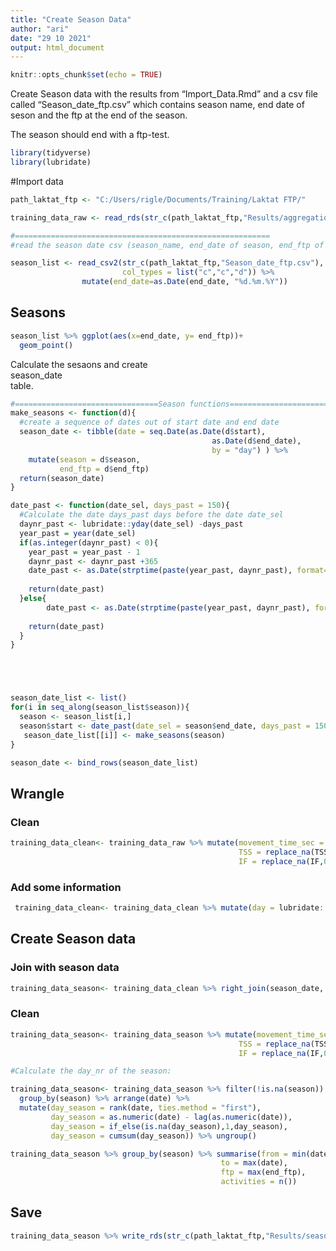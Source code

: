 ```yaml
---
title: "Create Season Data"
author: "ari"
date: "29 10 2021"
output: html_document
---
```


```r
knitr::opts_chunk$set(echo = TRUE)
```

Create Season data with the results from "Import_Data.Rmd" and a csv file called "Season_date_ftp.csv" which contains season name, end date of seson and the ftp at the end of the season.

The season should end with a ftp-test.

```r

library(tidyverse)
library(lubridate)
```

#Import data
```r
path_laktat_ftp <- "C:/Users/rigle/Documents/Training/Laktat FTP/"

training_data_raw <- read_rds(str_c(path_laktat_ftp,"Results/aggregations_result.rds"))

#=========================================================
#read the season date csv (season_name, end_date of season, end_ftp of season)

season_list <- read_csv2(str_c(path_laktat_ftp,"Season_date_ftp.csv"),
                         col_types = list("c","c","d")) %>%
                mutate(end_date=as.Date(end_date, "%d.%m.%Y"))
```

## Seasons

```r
season_list %>% ggplot(aes(x=end_date, y= end_ftp))+
  geom_point()
```



Calculate the sesaons and create  
season_date  
table.
```r
#================================Season functions==========================================
make_seasons <- function(d){
  #create a sequence of dates out of start date and end date
  season_date <- tibble(date = seq.Date(as.Date(d$start),
                                             as.Date(d$end_date), 
                                             by = "day") ) %>%
    mutate(season = d$season,
           end_ftp = d$end_ftp)
  return(season_date)
}

date_past <- function(date_sel, days_past = 150){ 
  #Calculate the date days_past days before the date date_sel
  daynr_past <- lubridate::yday(date_sel) -days_past
  year_past = year(date_sel)
  if(as.integer(daynr_past) < 0){
    year_past = year_past - 1
    daynr_past <- daynr_past +365
    date_past <- as.Date(strptime(paste(year_past, daynr_past), format="%Y %j"))
    
    return(date_past)
  }else{
        date_past <- as.Date(strptime(paste(year_past, daynr_past), format="%Y %j"))
    
    return(date_past)
  }
}





season_date_list <- list()
for(i in seq_along(season_list$season)){
  season <- season_list[i,]
  season$start <- date_past(date_sel = season$end_date, days_past = 150)
   season_date_list[[i]] <- make_seasons(season)
}

season_date <- bind_rows(season_date_list)
```



## Wrangle

### Clean
```r
training_data_clean<- training_data_raw %>% mutate(movement_time_sec = replace_na(movement_time_sec, 0),
                                                   TSS = replace_na(TSS,0),
                                                   IF = replace_na(IF,0)) 
```

### Add some information

```r
 training_data_clean<- training_data_clean %>% mutate(day = lubridate::yday(date)) 
```






## Create Season data
### Join with season data 

```r
training_data_season<- training_data_clean %>% right_join(season_date, by = "date")
```

### Clean
```r
training_data_season<- training_data_season %>% mutate(movement_time_sec = replace_na(movement_time_sec, 0),
                                                   TSS = replace_na(TSS,0),
                                                   IF = replace_na(IF,0)) 
```

```r


#Calculate the day_nr of the season:

training_data_season<- training_data_season %>% filter(!is.na(season)) %>%
  group_by(season) %>% arrange(date) %>% 
  mutate(day_season = rank(date, ties.method = "first"),
         day_season = as.numeric(date) - lag(as.numeric(date)),
         day_season = if_else(is.na(day_season),1,day_season),
         day_season = cumsum(day_season)) %>% ungroup()
```



```r
training_data_season %>% group_by(season) %>% summarise(from = min(date),
                                               to = max(date),
                                               ftp = max(end_ftp),
                                               activities = n())
```

## Save
```r
training_data_season %>% write_rds(str_c(path_laktat_ftp,"Results/season_data.rds"))
```

